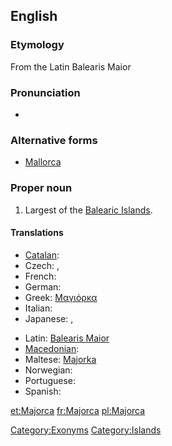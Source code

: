 ==English==
{{wikipedia}}

===Etymology===
From the Latin Balearis Maior

===Pronunciation===
* {{IPA|/məˈjɔɹ.kə/}}

===Alternative forms===
* [[Mallorca]]

===Proper noun===
{{en-proper noun}}

# Largest of the [[Balearic Islands]].

====Translations====
{{trans-top|island}}
* [[Catalan]]: {{t|ca|Mallorca|f}}
* Czech: {{t-|cs|Mallorca|f}},  {{t|cs|Malorka|f}}
* French: {{t+|fr|Majorque}}
* German: {{t+|de|Mallorca|n}}
* Greek: [[Μαγιόρκα]]
* Italian: {{t-|it|Maiorca|f}}
* Japanese: {{t-|ja|マジョルカ島|tr=majorukatō}}, {{t-|ja|マリョルカ島|tr=maryorukatō}}
{{trans-mid}}
* Latin: [[Balearis Maior]]
* [[Macedonian]]: {{t|mk|Мајорка|f|tr=Majórka}}
* Maltese: [[Majorka]]
* Norwegian: {{t-|no|Mallorca}}
* Portuguese: {{t-|pt|Maiorca}}
* Spanish: {{t+|es|Mallorca|f}}
{{trans-bottom}}

[[Category:Exonyms]]
[[Category:Islands]]

[[et:Majorca]]
[[fr:Majorca]]
[[pl:Majorca]]